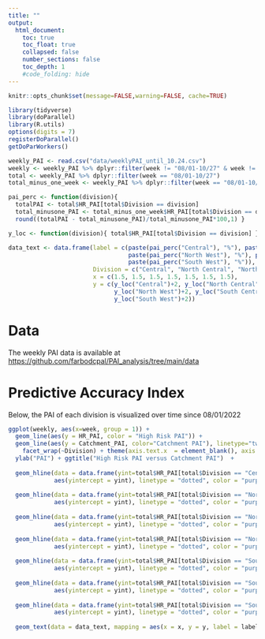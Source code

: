 ---
title: ""
output:
  html_document:
    toc: true
    toc_float: true
    collapsed: false
    number_sections: false
    toc_depth: 1
    #code_folding: hide
---

```{r setup, include=FALSE}
knitr::opts_chunk$set(message=FALSE,warning=FALSE, cache=TRUE)
```

```{r include = FALSE}
library(tidyverse)
library(doParallel)
library(R.utils)
options(digits = 7)
registerDoParallel()
getDoParWorkers()
```

```{r,  include = FALSE}
weekly_PAI <- read.csv("data/weeklyPAI_until_10.24.csv")
weekly <- weekly_PAI %>% dplyr::filter(week != "08/01-10/27" & week != "08/01-10/19")
total <- weekly_PAI %>% dplyr::filter(week == "08/01-10/27")
total_minus_one_week <- weekly_PAI %>% dplyr::filter(week == "08/01-10/19")
```


```{r include = FALSE}
pai_perc <- function(division){
  totalPAI <- total$HR_PAI[total$Division == division]
  total_minusone_PAI <- total_minus_one_week$HR_PAI[total$Division == division]
  round((totalPAI - total_minusone_PAI)/total_minusone_PAI*100,1) }

y_loc <- function(division){ total$HR_PAI[total$Division == division] }

data_text <- data.frame(label = c(paste(pai_perc("Central"), "%"), paste(pai_perc("North Central"), "%"), paste(pai_perc("North East"), "%"),
                                  paste(pai_perc("North West"), "%"), paste(pai_perc("South Central"), "%"), paste(pai_perc("South East"), "%"),
                                  paste(pai_perc("South West"), "%")),  # Create data for text
                        Division = c("Central", "North Central", "North East", "North West", "South Central", "South East", "South West"),
                        x = c(1.5, 1.5, 1.5, 1.5, 1.5, 1.5, 1.5),
                        y = c(y_loc("Central")+2, y_loc("North Central")+2, y_loc("North East")+2,
                              y_loc("North West")+2, y_loc("South Central")+2, y_loc("South East")+2,
                              y_loc("South West")+2))
```

# Data

The weekly PAI data is available at [https://github.com/farbodcpal/PAI_analysis/tree/main/data](https://github.com/farbodcpal/PAI_analysis/tree/main/data)

# Predictive Accuracy Index 

Below, the PAI of each division is visualized over time since 08/01/2022

```{r, echo = FALSE, message=FALSE, warning=FALSE, fig.height=7, fig.width=10}
ggplot(weekly, aes(x=week, group = 1)) + 
  geom_line(aes(y = HR_PAI, color = "High Risk PAI")) + 
  geom_line(aes(y = Catchment_PAI, color="Catchment PAI"), linetype="twodash") +
    facet_wrap(~Division) + theme(axis.text.x  = element_blank(), axis.ticks.x  = element_blank(), axis.title.x   = element_blank()) +
  ylab("PAI") + ggtitle("High Risk PAI versus Catchment PAI")  +
  
  geom_hline(data = data.frame(yint=total$HR_PAI[total$Division == "Central"],Division="Central"), 
             aes(yintercept = yint), linetype = "dotted", color = "purple", size=1) +
  
  geom_hline(data = data.frame(yint=total$HR_PAI[total$Division == "North Central"],Division="North Central"), 
             aes(yintercept = yint), linetype = "dotted", color = "purple", size=1) +
  
  geom_hline(data = data.frame(yint=total$HR_PAI[total$Division == "North East"],Division="North East"), 
             aes(yintercept = yint), linetype = "dotted", color = "purple", size=1) +
  
  geom_hline(data = data.frame(yint=total$HR_PAI[total$Division == "North West"],Division="North West"), 
             aes(yintercept = yint), linetype = "dotted", color = "purple", size=1) +
  
  geom_hline(data = data.frame(yint=total$HR_PAI[total$Division == "South Central"],Division="South Central"), 
             aes(yintercept = yint), linetype = "dotted", color = "purple", size=1) +
  
  geom_hline(data = data.frame(yint=total$HR_PAI[total$Division == "South East"],Division="South East"), 
             aes(yintercept = yint), linetype = "dotted", color = "purple", size=1) +
  
  geom_hline(data = data.frame(yint=total$HR_PAI[total$Division == "South West"],Division="South West"), 
             aes(yintercept = yint), linetype = "dotted", color = "purple", size=1) + 
  
  geom_text(data = data_text, mapping = aes(x = x, y = y, label = label), size = 4, color = "purple")
  

```
